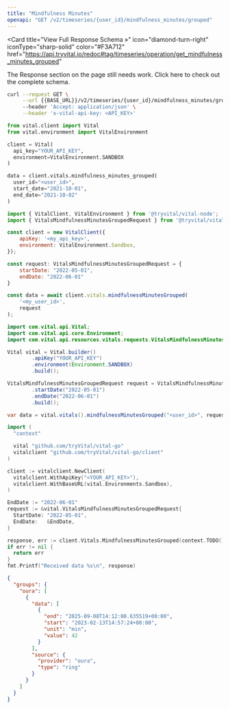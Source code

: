 ```yaml
---
title: "Mindfulness Minutes"
openapi: "GET /v2/timeseries/{user_id}/mindfulness_minutes/grouped"
---
```


<Card
  title="View Full Response Schema »"
  icon="diamond-turn-right"
  iconType="sharp-solid"
  color="#F3A712"
  href="https://api.tryvital.io/redoc#tag/timeseries/operation/get_mindfulness_minutes_grouped"
>
  The Response section on the page still needs work. Click here to check out the complete schema.
</Card>

<RequestExample>

```bash cURL
curl --request GET \
     --url {{BASE_URL}}/v2/timeseries/{user_id}/mindfulness_minutes/grouped?start_date={{START_DATE}}&end_date={{END_DATE}} \
     --header 'Accept: application/json' \
     --header 'x-vital-api-key: <API_KEY>'
```

```python Python
from vital.client import Vital
from vital.environment import VitalEnvironment

client = Vital(
  api_key="YOUR_API_KEY",
  environment=VitalEnvironment.SANDBOX
)

data = client.vitals.mindfulness_minutes_grouped(
  user_id="<user_id>", 
  start_date="2021-10-01", 
  end_date="2021-10-02"
)
```

```javascript Node
import { VitalClient, VitalEnvironment } from '@tryvital/vital-node';
import { VitalsMindfulnessMinutesGroupedRequest } from '@tryvital/vital-node/api/resources/vitals';

const client = new VitalClient({
    apiKey: '<my_api_key>',
    environment: VitalEnvironment.Sandbox,
});

const request: VitalsMindfulnessMinutesGroupedRequest = {
    startDate: "2022-05-01",
    endDate: "2022-06-01"
}

const data = await client.vitals.mindfulnessMinutesGrouped(
    '<my_user_id>',
    request
);
```

```java Java
import com.vital.api.Vital;
import com.vital.api.core.Environment;
import com.vital.api.resources.vitals.requests.VitalsMindfulnessMinutesGroupedRequest;

Vital vital = Vital.builder()
        .apiKey("YOUR_API_KEY")
        .environment(Environment.SANDBOX)
        .build();

VitalsMindfulnessMinutesGroupedRequest request = VitalsMindfulnessMinutesGroupedRequest.builder()
        .startDate("2022-05-01")
        .endDate("2022-06-01")
        .build();

var data = vital.vitals().mindfulnessMinutesGrouped("<user_id>", request);
```

```go Go
import (
  "context"

  vital "github.com/tryVital/vital-go"
  vitalclient "github.com/tryVital/vital-go/client"
)

client := vitalclient.NewClient(
  vitalclient.WithApiKey("<YOUR_API_KEY>"),
  vitalclient.WithBaseURL(vital.Environments.Sandbox),
)

EndDate := "2022-06-01"
request := &vital.VitalsMindfulnessMinutesGroupedRequest{
  StartDate: "2022-05-01",
  EndDate:   &EndDate,
}

response, err := client.Vitals.MindfulnessMinutesGrouped(context.TODO(), "*", request)
if err != nil {
  return err
}
fmt.Printf("Received data %s\n", response)
```

</RequestExample>

<ResponseExample>

```json Example
{
  "groups": {
    "oura": [
      {
        "data": [
          {
            "end": "2025-09-08T14:12:00.635519+00:00",
            "start": "2023-02-13T14:57:24+00:00",
            "unit": "min",
            "value": 42
          }
        ],
        "source": {
          "provider": "oura",
          "type": "ring"
        }
      }
    ]
  }
}
```

</ResponseExample>
